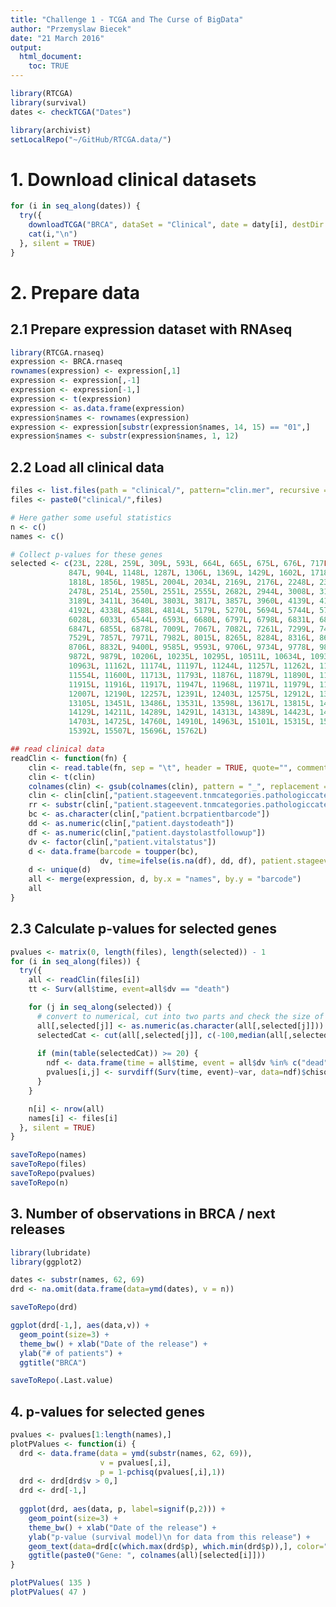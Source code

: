 ```yaml
---
title: "Challenge 1 - TCGA and The Curse of BigData"
author: "Przemyslaw Biecek"
date: "21 March 2016"
output: 
  html_document:
    toc: TRUE
---
```


```r
library(RTCGA)
library(survival)
dates <- checkTCGA("Dates")

library(archivist)
setLocalRepo("~/GitHub/RTCGA.data/")
```

# 1. Download clinical datasets

```r
for (i in seq_along(dates)) {
  try({
    downloadTCGA("BRCA", dataSet = "Clinical", date = daty[i], destDir = "clinical") 
    cat(i,"\n")
  }, silent = TRUE)
}
```


# 2. Prepare data 

## 2.1 Prepare expression dataset with RNAseq

```r
library(RTCGA.rnaseq)
expression <- BRCA.rnaseq
rownames(expression) <- expression[,1]
expression <- expression[,-1]
expression <- expression[-1,]
expression <- t(expression)
expression <- as.data.frame(expression)
expression$names <- rownames(expression)
expression <- expression[substr(expression$names, 14, 15) == "01",]
expression$names <- substr(expression$names, 1, 12)
```

## 2.2 Load all clinical data

```r
files <- list.files(path = "clinical/", pattern="clin.mer", recursive = TRUE)
files <- paste0("clinical/",files)

# Here gather some useful statistics
n <- c()
names <- c()

# Collect p-values for these genes
selected <- c(23L, 228L, 259L, 309L, 593L, 664L, 665L, 675L, 676L, 717L, 
             847L, 904L, 1148L, 1287L, 1306L, 1369L, 1429L, 1602L, 1718L, 
             1818L, 1856L, 1985L, 2004L, 2034L, 2169L, 2176L, 2248L, 2389L, 
             2478L, 2514L, 2550L, 2551L, 2555L, 2682L, 2944L, 3008L, 3153L, 
             3189L, 3411L, 3640L, 3803L, 3817L, 3857L, 3960L, 4139L, 4157L, 
             4192L, 4338L, 4588L, 4814L, 5179L, 5270L, 5694L, 5744L, 5764L, 
             6028L, 6033L, 6544L, 6593L, 6680L, 6797L, 6798L, 6831L, 6844L, 
             6847L, 6855L, 6878L, 7009L, 7067L, 7082L, 7261L, 7299L, 7430L, 
             7529L, 7857L, 7971L, 7982L, 8015L, 8265L, 8284L, 8316L, 8694L, 
             8706L, 8832L, 9400L, 9585L, 9593L, 9706L, 9734L, 9778L, 9858L, 
             9872L, 9879L, 10206L, 10235L, 10295L, 10511L, 10634L, 10938L, 
             10963L, 11162L, 11174L, 11197L, 11244L, 11257L, 11262L, 11346L, 
             11554L, 11600L, 11713L, 11793L, 11876L, 11879L, 11890L, 11893L, 
             11915L, 11916L, 11917L, 11947L, 11968L, 11971L, 11979L, 11994L, 
             12007L, 12190L, 12257L, 12391L, 12403L, 12575L, 12912L, 13032L, 
             13105L, 13451L, 13486L, 13531L, 13598L, 13617L, 13815L, 14053L, 
             14129L, 14211L, 14289L, 14291L, 14313L, 14389L, 14423L, 14544L, 
             14703L, 14725L, 14760L, 14910L, 14963L, 15101L, 15315L, 15363L, 
             15392L, 15507L, 15696L, 15762L)

## read clinical data 
readClin <- function(fn) {
    clin <- read.table(fn, sep = "\t", header = TRUE, quote="", comment.char = "", row.names = 1)
    clin <- t(clin)
    colnames(clin) <- gsub(colnames(clin), pattern = "_", replacement = "")
    clin <- clin[clin[,"patient.stageevent.tnmcategories.pathologiccategories.pathologict"] != "tx",]
    rr <- substr(clin[,"patient.stageevent.tnmcategories.pathologiccategories.pathologict"],1,2)
    bc <- as.character(clin[,"patient.bcrpatientbarcode"])
    dd <- as.numeric(clin[,"patient.daystodeath"])
    df <- as.numeric(clin[,"patient.daystolastfollowup"])
    dv <- factor(clin[,"patient.vitalstatus"])
    d <- data.frame(barcode = toupper(bc), 
                    dv, time=ifelse(is.na(df), dd, df), patient.stageevent.tnmcategories.pathologiccategories.pathologict=rr)
    d <- unique(d)
    all <- merge(expression, d, by.x = "names", by.y = "barcode")
    all
}
```

## 2.3 Calculate p-values for selected genes

```r
pvalues <- matrix(0, length(files), length(selected)) - 1
for (i in seq_along(files)) {
  try({
    all <- readClin(files[i])
    tt <- Surv(all$time, event=all$dv == "death")

    for (j in seq_along(selected)) {
      # convert to numerical, cut into two parts and check the size of groups
      all[,selected[j]] <- as.numeric(as.character(all[,selected[j]]))
      selectedCat <- cut(all[,selected[j]], c(-100,median(all[,selected[j]]),10^9))
      
      if (min(table(selectedCat)) >= 20) {
        ndf <- data.frame(time = all$time, event = all$dv %in% c("dead", "deceased"), var = selectedCat)
        pvalues[i,j] <- survdiff(Surv(time, event)~var, data=ndf)$chisq
      }
    }

    n[i] <- nrow(all)
    names[i] <- files[i]
  }, silent = TRUE)
}

saveToRepo(names)
saveToRepo(files)
saveToRepo(pvalues)
saveToRepo(n)
```

## 3. Number of observations in BRCA / next releases

```r
library(lubridate)
library(ggplot2)

dates <- substr(names, 62, 69)
drd <- na.omit(data.frame(data=ymd(dates), v = n))

saveToRepo(drd)

ggplot(drd[-1,], aes(data,v)) + 
  geom_point(size=3) +
  theme_bw() + xlab("Date of the release") + 
  ylab("# of patients") +
  ggtitle("BRCA")

saveToRepo(.Last.value)
```

## 4. p-values for selected genes

```r
pvalues <- pvalues[1:length(names),]
plotPValues <- function(i) {
  drd <- data.frame(data = ymd(substr(names, 62, 69)), 
                    v = pvalues[,i], 
                    p = 1-pchisq(pvalues[,i],1))
  drd <- drd[drd$v > 0,]
  drd <- drd[-1,]
  
  ggplot(drd, aes(data, p, label=signif(p,2))) + 
    geom_point(size=3) +
    theme_bw() + xlab("Date of the release") + 
    ylab("p-value (survival model)\n for data from this release") +
    geom_text(data=drd[c(which.max(drd$p), which.min(drd$p)),], color="red", nudge_y = .025) + 
    ggtitle(paste0("Gene: ", colnames(all)[selected[i]]))
}

plotPValues( 135 )
plotPValues( 47 )
```


